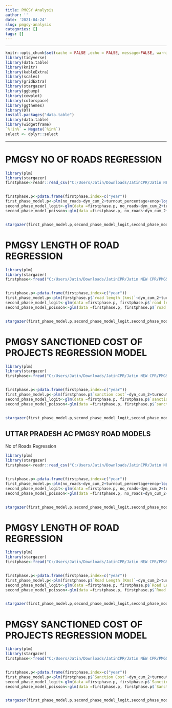 ```yaml
---
title: PMGSY Analysis
author: ''
date: '2021-04-24'
slug: pmgsy-analysis
categories: []
tags: []
---
```

---

```r
knitr::opts_chunk$set(cache = FALSE ,echo = FALSE, message=FALSE, warning = FALSE,fig.width = 16/2, fig.height = 9/2)
library(tidyverse)
library(data.table)
library(knitr)
library(kableExtra)
library(scales)
library(gridExtra)
library(stargazer)
library(ggbump)
library(cowplot)
library(colorspace)
library(ggthemes)
library(DT)
install.packages("data.table")
library(data.table)
library(widgetframe)
`%!in%` = Negate(`%in%`)
select <- dplyr::select
```
---



# PMGSY NO OF ROADS REGRESSION

```r
library(plm)
library(stargazer)
firstphase<-readr::read_csv("C:/Users/Jatin/Downloads/JatinCPR/Jatin NEW CPR/PMGS/t1new.csv")


firstphase.p<-pdata.frame(firstphase,index=c("year"))
first_phase_model.p<-plm(no_roads~dyn_cum_2+turnout_percentage+enop+log(electors),data=firstphase.p)
second_phase_model_logit<-glm(data =firstphase.p, no_roads~dyn_cum_2+turnout_percentage+enop+log(electors))
second_phase_model_poisson<-glm(data =firstphase.p, no_roads~dyn_cum_2+turnout_percentage+enop+log(electors),family =  "quasipoisson")


stargazer(first_phase_model.p,second_phase_model_logit,second_phase_model_poisson,column.labels=c("OLS","LOGIT","POISSON"),no.space=TRUE,align=TRUE,type = 'html',add.lines=list(c('Year fixed effects', 'Yes','Yes','Yes')))
```



# PMGSY LENGTH OF ROAD REGRESSION

```r
library(plm)
library(stargazer)
firstphase<-fread("C:/Users/Jatin/Downloads/JatinCPR/Jatin NEW CPR/PMGS/dyn_pmgsy.csv")


firstphase.p<-pdata.frame(firstphase,index=c("year"))
first_phase_model.p<-plm(firstphase.p$`road length (kms)`~dyn_cum_2+turnout_percentage+enop+log(electors),data=firstphase.p)
second_phase_model_logit<-glm(data =firstphase.p, firstphase.p$`road length (kms)`~dyn_cum_2+turnout_percentage+enop+log(electors))
second_phase_model_poisson<-glm(data =firstphase.p, firstphase.p$`road length (kms)`~dyn_cum_2+turnout_percentage+enop+log(electors),family =  "quasipoisson")


stargazer(first_phase_model.p,second_phase_model_logit,second_phase_model_poisson,column.labels=c("OLS","LOGIT","POISSON"),no.space=TRUE,align=TRUE,type = 'html',add.lines=list(c('Year fixed effects', 'Yes','Yes','Yes')))
```




# PMGSY SANCTIONED COST OF PROJECTS  REGRESSION MODEL

```r
library(plm)
library(stargazer)
firstphase<-fread("C:/Users/Jatin/Downloads/JatinCPR/Jatin NEW CPR/PMGS/dyn_pmgsy.csv")


firstphase.p<-pdata.frame(firstphase,index=c("year"))
first_phase_model.p<-plm(firstphase.p$`sanction cost`~dyn_cum_2+turnout_percentage+enop+log(electors),data=firstphase.p)
second_phase_model_logit<-glm(data =firstphase.p, firstphase.p$`sanction cost`~dyn_cum_2+turnout_percentage+enop+log(electors))
second_phase_model_poisson<-glm(data =firstphase.p, firstphase.p$`sanction cost`~dyn_cum_2+turnout_percentage+enop+log(electors),family =  "quasipoisson")


stargazer(first_phase_model.p,second_phase_model_logit,second_phase_model_poisson,column.labels=c("OLS","LOGIT","POISSON"),no.space=TRUE,align=TRUE,type = 'html',add.lines=list(c('Year fixed effects', 'Yes','Yes','Yes')))
```

## UTTAR PRADESH AC PMGSY ROAD MODELS
No of Roads Regression
```r
library(plm)
library(stargazer)
firstphase<-readr::read_csv("C:/Users/Jatin/Downloads/JatinCPR/Jatin NEW CPR/PMGS/t2new.csv")


firstphase.p<-pdata.frame(firstphase,index=c("year"))
first_phase_model.p<-plm(no_roads~dyn_cum_2+turnout_percentage+enop+log(electors),data=firstphase.p)
second_phase_model_logit<-glm(data =firstphase.p, no_roads~dyn_cum_2+turnout_percentage+enop+log(electors))
second_phase_model_poisson<-glm(data =firstphase.p, no_roads~dyn_cum_2+turnout_percentage+enop+log(electors),family =  "quasipoisson")


stargazer(first_phase_model.p,second_phase_model_logit,second_phase_model_poisson,column.labels=c("OLS","LOGIT","POISSON"),no.space=TRUE,align=TRUE,type = 'html',add.lines=list(c('Year fixed effects', 'Yes','Yes','Yes')))
```




# PMGSY LENGTH OF ROAD REGRESSION

```r
library(plm)
library(stargazer)
firstphase<-fread("C:/Users/Jatin/Downloads/JatinCPR/Jatin NEW CPR/PMGS/merged_ac_all.csv")


firstphase.p<-pdata.frame(firstphase,index=c("year"))
first_phase_model.p<-plm(firstphase.p$`Road Length (Kms)`~dyn_cum_2+turnout_percentage+enop+log(electors),data=firstphase.p)
second_phase_model_logit<-glm(data =firstphase.p, firstphase.p$`Road Length (Kms)`~dyn_cum_2+turnout_percentage+enop+log(electors))
second_phase_model_poisson<-glm(data =firstphase.p, firstphase.p$`Road Length (Kms)`~dyn_cum_2+turnout_percentage+enop+log(electors),family =  "quasipoisson")


stargazer(first_phase_model.p,second_phase_model_logit,second_phase_model_poisson,column.labels=c("OLS","LOGIT","POISSON"),no.space=TRUE,align=TRUE,type = 'html',add.lines=list(c('Year fixed effects', 'Yes','Yes','Yes')))
```




# PMGSY SANCTIONED COST OF PROJECTS  REGRESSION MODEL

```r
library(plm)
library(stargazer)
firstphase<-fread("C:/Users/Jatin/Downloads/JatinCPR/Jatin NEW CPR/PMGS/merged_ac_all.csv")


firstphase.p<-pdata.frame(firstphase,index=c("year"))
first_phase_model.p<-plm(firstphase.p$`Sanction Cost`~dyn_cum_2+turnout_percentage+enop+log(electors),data=firstphase.p)
second_phase_model_logit<-glm(data =firstphase.p, firstphase.p$`Sanction Cost`~dyn_cum_2+turnout_percentage+enop+log(electors))
second_phase_model_poisson<-glm(data =firstphase.p, firstphase.p$`Sanction Cost`~dyn_cum_2+turnout_percentage+enop+log(electors),family =  "quasipoisson")


stargazer(first_phase_model.p,second_phase_model_logit,second_phase_model_poisson,column.labels=c("OLS","LOGIT","POISSON"),no.space=TRUE,align=TRUE,type = 'html',add.lines=list(c('Year fixed effects', 'Yes','Yes','Yes')))
```
